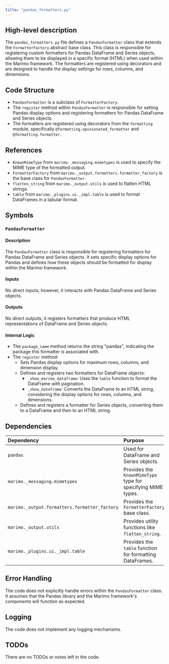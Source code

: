 ```yaml
---
title: "pandas_formatters.py"
---
```


## High-level description

The `pandas_formatters.py` file defines a `PandasFormatter` class that extends the `FormatterFactory` abstract base class. This class is responsible for registering custom formatters for Pandas DataFrame and Series objects, allowing them to be displayed in a specific format (HTML) when used within the Marimo framework. The formatters are registered using decorators and are designed to handle the display settings for rows, columns, and dimensions.

## Code Structure

- `PandasFormatter` is a subclass of `FormatterFactory`.
- The `register` method within `PandasFormatter` is responsible for setting Pandas display options and registering formatters for Pandas DataFrame and Series objects.
- The formatters are registered using decorators from the `formatting` module, specifically `@formatting.opinionated_formatter` and `@formatting.formatter`.

## References

- `KnownMimeType` from `marimo._messaging.mimetypes` is used to specify the MIME type of the formatted output.
- `FormatterFactory` from `marimo._output.formatters.formatter_factory` is the base class for `PandasFormatter`.
- `flatten_string` from `marimo._output.utils` is used to flatten HTML strings.
- `table` from `marimo._plugins.ui._impl.table` is used to format DataFrames in a tabular format.

## Symbols

### `PandasFormatter`
#### Description
The `PandasFormatter` class is responsible for registering formatters for Pandas DataFrame and Series objects. It sets specific display options for Pandas and defines how these objects should be formatted for display within the Marimo framework.

#### Inputs
No direct inputs; however, it interacts with Pandas DataFrame and Series objects.

#### Outputs
No direct outputs; it registers formatters that produce HTML representations of DataFrame and Series objects.

#### Internal Logic
- The `package_name` method returns the string "pandas", indicating the package this formatter is associated with.
- The `register` method:
  - Sets Pandas display options for maximum rows, columns, and dimension display.
  - Defines and registers two formatters for DataFrame objects:
    - `_show_marimo_dataframe`: Uses the `table` function to format the DataFrame with pagination.
    - `_show_dataframe`: Converts the DataFrame to an HTML string, considering the display options for rows, columns, and dimensions.
  - Defines and registers a formatter for Series objects, converting them to a DataFrame and then to an HTML string.

## Dependencies

| Dependency | Purpose |
|:-----------|:--------|
| `pandas` | Used for DataFrame and Series objects. |
| `marimo._messaging.mimetypes` | Provides the `KnownMimeType` type for specifying MIME types. |
| `marimo._output.formatters.formatter_factory` | Provides the `FormatterFactory` base class. |
| `marimo._output.utils` | Provides utility functions like `flatten_string`. |
| `marimo._plugins.ui._impl.table` | Provides the `table` function for formatting DataFrames. |

## Error Handling

The code does not explicitly handle errors within the `PandasFormatter` class. It assumes that the Pandas library and the Marimo framework's components will function as expected.

## Logging

The code does not implement any logging mechanisms.

## TODOs

There are no TODOs or notes left in the code.
